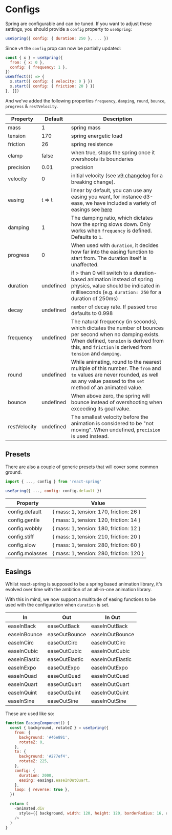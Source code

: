 
# Configs

Spring are configurable and can be tuned. If you want to adjust these settings, you should provide a `config` property to `useSpring`:

```js
useSpring({ config: { duration: 250 }, ... })
```

Since `v9` the `config` prop can now be partially updated:

```jsx
const { x } = useSpring({
  from: { x: 0 },
  config: { frequency: 1 },
})
useEffect(() => {
  x.start({ config: { velocity: 0 } })
  x.start({ config: { friction: 20 } })
}, [])
```

And we've added the following properties `frequency`, `damping`, `round`, `bounce`, `progress` & `restVelocity`.

| Property     | Default   | Description                                                                                                                                                                                                       |
| ------------ | --------- | ----------------------------------------------------------------------------------------------------------------------------------------------------------------------------------------------------------------- |
| mass         | 1         | spring mass                                                                                                                                                                                                       |
| tension      | 170       | spring energetic load                                                                                                                                                                                             |
| friction     | 26        | spring resistence                                                                                                                                                                                                 |
| clamp        | false     | when true, stops the spring once it overshoots its boundaries                                                                                                                                                     |
| precision    | 0.01      | precision                                                                                                                                                                                                         |
| velocity     | 0         | initial velocity (see [v9 changelog](/changelog#changes-in-configvelocity) for a breaking change).                                                                                                                |
| easing       | t => t    | linear by default, you can use any easing you want, for instance d3-ease, we have included a variety of easings see [here](#easings)                                                                              |
| damping      | 1         | The damping ratio, which dictates how the spring slows down. Only works when `frequency` is defined. Defaults to `1`.                                                                                             |
| progress     | 0         | When used with `duration`, it decides how far into the easing function to start from. The duration itself is unaffected.                                                                                          |
| duration     | undefined | if > than 0 will switch to a duration-based animation instead of spring physics, value should be indicated in milliseconds (e.g. `duration: 250` for a duration of 250ms)                                         |
| decay        | undefined | `number` of decay rate. If passed `true` defaults to 0.998                                                                                                                                                        |
| frequency    | undefined | The natural frequency (in seconds), which dictates the number of bounces per second when no damping exists. When defined, `tension` is derived from this, and `friction` is derived from `tension` and `damping`. |
| round        | undefined | While animating, round to the nearest multiple of this number. The `from` and `to` values are never rounded, as well as any value passed to the `set` method of an animated value.                                |
| bounce       | undefined | When above zero, the spring will bounce instead of overshooting when exceeding its goal value.                                                                                                                    |
| restVelocity | undefined | The smallest velocity before the animation is considered to be "not moving". When undefined, `precision` is used instead.                                                                                         |

<CodeBlock
  live
  url="https://codesandbox.io/embed/flamboyant-agnesi-x1vjb?fontsize=14&hidenavigation=1&theme=dark&view=preview&hidedevtools=1&hidenavigation=1"
/>

## Presets

There are also a couple of generic presets that will cover some common ground.

```jsx
import { ..., config } from 'react-spring'

useSpring({ ..., config: config.default })
```

| Property        | Value                                    |
| --------------- | ---------------------------------------- |
| config.default  | { mass: 1, tension: 170, friction: 26 }  |
| config.gentle   | { mass: 1, tension: 120, friction: 14 }  |
| config.wobbly   | { mass: 1, tension: 180, friction: 12 }  |
| config.stiff    | { mass: 1, tension: 210, friction: 20 }  |
| config.slow     | { mass: 1, tension: 280, friction: 60 }  |
| config.molasses | { mass: 1, tension: 280, friction: 120 } |

<CodeBlock
  live
  url="https://codesandbox.io/embed/react-spring-preset-configs-kdv7r?fontsize=14&hidenavigation=1&theme=dark&view=preview&hidedevtools=1&hidenavigation=1"
/>

## Easings

Whilst react-spring is supposed to be a spring based animation library, it's evolved over time with the ambition of an all-in-one animation library.

With this in mind, we now support a multitude of easing functions to be used with the configuration when `duration` is set.

| In            | Out            | In Out           |
| ------------- | -------------- | ---------------- |
| easeInBack    | easeOutBack    | easeInOutBack    |
| easeInBounce  | easeOutBounce  | easeInOutBounce  |
| easeInCirc    | easeOutCirc    | easeInOutCirc    |
| easeInCubic   | easeOutCubic   | easeInOutCubic   |
| easeInElastic | easeOutElastic | easeInOutElastic |
| easeInExpo    | easeOutExpo    | easeInOutExpo    |
| easeInQuad    | easeOutQuad    | easeInOutQuad    |
| easeInQuart   | easeOutQuart   | easeInOutQuart   |
| easeInQuint   | easeOutQuint   | easeInOutQuint   |
| easeInSine    | easeOutSine    | easeInOutSine    |

These are used like so:

```js render=true edit=true
function EasingComponent() {
  const { background, rotateZ } = useSpring({
    from: {
      background: '#46e891',
      rotateZ: 0,
    },
    to: {
      background: '#277ef4',
      rotateZ: 225,
    },
    config: {
      duration: 2000,
      easing: easings.easeInOutQuart,
    },
    loop: { reverse: true },
  })

  return (
    <animated.div
      style={{ background, width: 120, height: 120, borderRadius: 16, rotateZ }}
    />
  )
}
```
